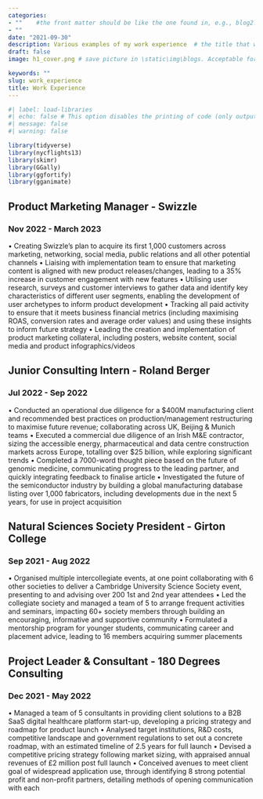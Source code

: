 ```yaml
---
categories:  
- ""    #the front matter should be like the one found in, e.g., blog2.md. It cannot be like the normal Rmd we used
- ""
date: "2021-09-30"
description: Various examples of my work experience  # the title that will show up once someone gets to this page
draft: false
image: h1_cover.png # save picture in \static\img\blogs. Acceptable formats= jpg, jpeg, or png . Your iPhone pics wont work

keywords: ""
slug: work_experience
title: Work Experience
---
```


```r
#| label: load-libraries
#| echo: false # This option disables the printing of code (only output is displayed).
#| message: false
#| warning: false

library(tidyverse)
library(nycflights13)
library(skimr)
library(GGally)
library(ggfortify)
library(gganimate)
```

## Product Marketing Manager - Swizzle
### Nov 2022 - March 2023

• Creating Swizzle’s plan to acquire its first 1,000 customers across marketing, networking, social media, public
relations and all other potential channels
• Liaising with implementation team to ensure that marketing content is aligned with new product releases/changes,
leading to a 35% increase in customer engagement with new features
• Utilising user research, surveys and customer interviews to gather data and identify key characteristics of different
user segments, enabling the development of user archetypes to inform product development
• Tracking all paid activity to ensure that it meets business financial metrics (including maximising ROAS, conversion
rates and average order values) and using these insights to inform future strategy
• Leading the creation and implementation of product marketing collateral, including posters, website content, social
media and product infographics/videos

## Junior Consulting Intern - Roland Berger
### Jul 2022 - Sep 2022

• Conducted an operational due diligence for a $400M manufacturing client and recommended best practices on
production/management restructuring to maximise future revenue; collaborating across UK, Beijing & Munich teams
• Executed a commercial due diligence of an Irish M&E contractor, sizing the accessible energy, pharmaceutical and
data centre construction markets across Europe, totalling over $25 billion, while exploring significant trends
• Completed a 7000-word thought piece based on the future of genomic medicine, communicating progress to the
leading partner, and quickly integrating feedback to finalise article
• Investigated the future of the semiconductor industry by building a global manufacturing database listing over 1,000
fabricators, including developments due in the next 5 years, for use in project acquisition

## Natural Sciences Society President - Girton College
### Sep 2021 - Aug 2022

• Organised multiple intercollegiate events, at one point collaborating with 6 other societies to deliver a Cambridge
University Science Society event, presenting to and advising over 200 1st and 2nd year attendees
• Led the collegiate society and managed a team of 5 to arrange frequent activities and seminars, impacting 60+
society members through building an encouraging, informative and supportive community
• Formulated a mentorship program for younger students, communicating career and placement advice, leading to 16
members acquiring summer placements

## Project Leader & Consultant - 180 Degrees Consulting
### Dec 2021 - May 2022

• Managed a team of 5 consultants in providing client solutions to a B2B SaaS digital healthcare platform start-up,
developing a pricing strategy and roadmap for product launch
• Analysed target institutions, R&D costs, competitive landscape and government regulations to set out a concrete
roadmap, with an estimated timeline of 2.5 years for full launch
• Devised a competitive pricing strategy following market sizing, with appraised annual revenues of £2 million post full
launch
• Conceived avenues to meet client goal of widespread application use, through identifying 8 strong potential profit
and non-profit partners, detailing methods of opening communication with each

